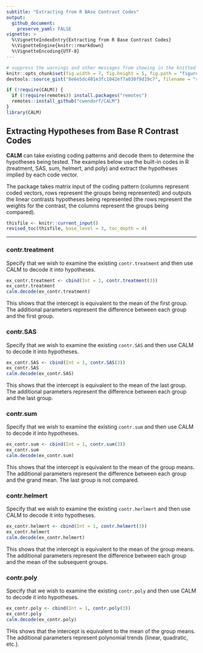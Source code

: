 ```yaml
---
subtitle: "Extracting from R BAse Contrast Codes"
output:
  github_document:
    preserve_yaml: FALSE
vignette: >
  %\VignetteIndexEntry{Extracting from R Base Contrast Codes}
  %\VignetteEngine{knitr::rmarkdown}
  %\VignetteEncoding{UTF-8}
---
```


```r
# suppress the warnings and other messages from showing in the knitted file.
knitr::opts_chunk$set(fig.width = 7, fig.height = 5, fig.path = "figures/", echo = TRUE, warning = FALSE, message = FALSE)
devtools::source_gist("8e6e5dc401e3fc1042ef7a030f9d19c7", filename = "revised_toc.R")
```

```r
if (!require(CALM)) {
  if (!require(remotes)) install.packages("remotes")
  remotes::install_github("cwendorf/CALM")
}
library(CALM)
```

## Extracting Hypotheses from Base R Contrast Codes

**CALM** can take existing coding patterns and decode them to determine the hypotheses being tested. The examples below use the built-in codes in R (treatment, SAS, sum, helmert, and poly) and extract the hypotheses implied by each code vector.

The package takes matrix input of the coding pattern (columns represent coded vectors, rows represent the groups being represented) and outputs the linear contrasts hypotheses being represented (the rows represent the weights for the contrast, the columns represent the groups being compared).

```r
thisfile <- knitr::current_input()
revised_toc(thisfile, base_level = 3, toc_depth = 4)
```

---

### contr.treatment

Specify that we wish to examine the existing `contr.treatment` and then use CALM to decode it into hypotheses.

```r
ex_contr.treatment <- cbind(Int = 1, contr.treatment(3))
ex_contr.treatment
calm.decode(ex_contr.treatment)
```

This shows that the intercept is equivalent to the mean of the first group. The additional parameters represent the difference between each group and the first group. 

### contr.SAS

Specify that we wish to examine the existing `contr.SAS` and then use CALM to decode it into hypotheses.

```r
ex_contr.SAS <- cbind(Int = 1, contr.SAS(3))
ex_contr.SAS
calm.decode(ex_contr.SAS)
```

This shows that the intercept is equivalent to the mean of the last group. The additional parameters represent the difference between each group and the last group.

### contr.sum

Specify that we wish to examine the existing `contr.sum` and then use CALM to decode it into hypotheses.

```r
ex_contr.sum <- cbind(Int = 1, contr.sum(3))
ex_contr.sum
calm.decode(ex_contr.sum)
```

This shows that the intercept is equivalent to the mean of the group means. The additional parameters represent the difference between each group and the grand mean. The last group is not compared.

### contr.helmert

Specify that we wish to examine the existing `contr.herlmert` and then use CALM to decode it into hypotheses.

```r
ex_contr.helmert <- cbind(Int = 1, contr.helmert(3))
ex_contr.helmert
calm.decode(ex_contr.helmert)
```

This shows that the intercept is equivalent to the mean of the group means. The additional parameters represent the difference between each group and the mean of the subsequent groups. 

### contr.poly

Specify that we wish to examine the existing `contr.poly` and then use CALM to decode it into hypotheses.

```r
ex_contr.poly <- cbind(Int = 1, contr.poly(3))
ex_contr.poly
calm.decode(ex_contr.poly)
```

THis shows that the intercept is equivalent to the mean of the group means. The additional parameters represent polynomial trends (linear, quadratic, etc.).
